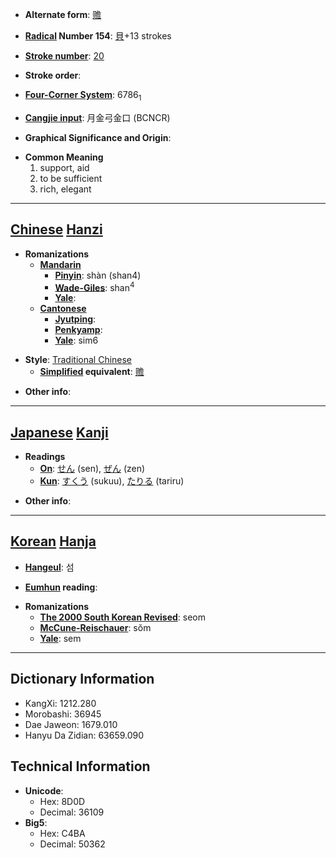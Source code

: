* '''Alternate form''': [[赡]]

* '''[[Wiktionary:Chinese radical index| Radical]] Number 154''': [[Wiktionary:Chinese radical index 貝|貝]]+13 strokes

* '''[[Wiktionary:Chinese total strokes index|Stroke number]]''': [[Wiktionary:Chinese total strokes index 20|20]]

* '''Stroke order''': 

* '''[[Wiktionary:Chinese four corner index|Four-Corner System]]''': 6786<sub>1</sub>

* '''[[Wiktionary:Chinese Cangjie index|Cangjie input]]''': 月金弓金口 (BCNCR)

* '''Graphical Significance and Origin''': 

* '''Common Meaning'''
*#support, aid
*# to be sufficient
*# rich, elegant


----

== [[Chinese]] [[Hanzi]] ==

* '''Romanizations'''
** '''[[Mandarin]]'''
*** '''[[Pinyin]]''': shàn (shan4)
*** '''[[Wade-Giles]]''': shan<sup>4</sup>
*** '''[[Yale]]''': 
** '''[[Cantonese]]'''
*** '''[[Jyutping]]''':
*** '''[[Penkyamp]]''': 
*** '''[[Yale]]''': sim6

* '''Style''': [[Traditional Chinese]] 
** '''[[Simplified Chinese|Simplified]] equivalent''': [[赡]]

* '''Other info''': 

----

== [[Japanese]] [[Kanji]] ==

* '''Readings'''
** '''[[On]]''': [[せん]] (sen), [[ぜん]] (zen)
** '''[[Kun]]''': [[すくう]] (sukuu), [[たりる]] (tariru)

* '''Other info''':  

----

== [[Korean]] [[Hanja]] ==

* '''[[Hangeul]]''': 섬

* '''[[Eumhun]] reading''': 

* '''Romanizations'''
** '''[[The 2000 South Korean Revised Romanization|The 2000 South Korean Revised]]''': seom
** '''[[McCune-Reischauer]]''': sŏm
** '''[[Yale]]''': sem

----

== Dictionary Information ==

* KangXi: 1212.280
* Morobashi: 36945
* Dae Jaweon: 1679.010
* Hanyu Da Zidian: 63659.090

== Technical Information ==

* '''Unicode''':
** Hex: 8D0D
** Decimal: 36109
* '''Big5''':
** Hex: C4BA
** Decimal: 50362